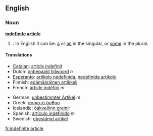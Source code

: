 ==English==
===Noun===
'''[[indefinite]] [[article]]'''

#{{grammar}}: In English it can be: [[a]] or [[an]] in the singular, or [[some]] in the plural.

====Translations====
{{top}}
*[[Catalan]]: [[article indefinit]]
*Dutch: [[onbepaald lidwoord]] ''n''
*[[Esperanto]]: [[artikolo nedefinida]], [[nedefinida artikolo]]
*Finnish: [[epämääräinen artikkeli]]
*French: [[article indéfini]] ''m''
{{mid}}
*German: [[unbestimmter Artikel]] ''m''
*Greek: [[αόριστό άρθρο]] {{n}}
*Icelandic: [[óákveðinn greinir]] {{m}}
*Spanish: [[artículo indefinido]] ''m''
*Swedish: [[obestämd artikel]]
{{bottom}}
[[fr:indefinite article]]